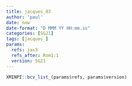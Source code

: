 ```yaml
---
title: jacques_03
author: 'paul'
date: now
date-format: "D MMM YY HH:mm.ss"
categories: [SG21]
tags: [jacques_]
params:
  refs: jas3
  refs_after: Rom1:1
  version: SG21
---
```


```r
XMINPI::bcv_list_(params$refs, params$version)
```

